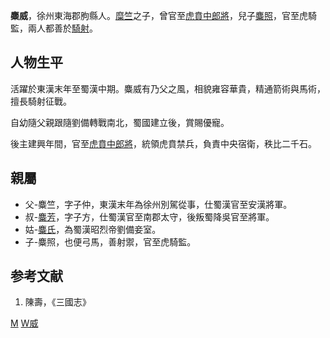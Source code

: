 '''麋威'''{{BD|？年||？年||catIdx=M}}，徐州東海郡朐縣人。[[糜竺|糜竺]]之子，曾官至[[虎賁中郎將|虎賁中郎將]]，兒子[[麋照|麋照]]，官至虎騎監，兩人都善於[[騎射|騎射]]。

==人物生平==
活躍於東漢末年至蜀漢中期。麋威有乃父之風，相貌雍容華貴，精通箭術與馬術，擅長騎射征戰。

自幼隨父親跟隨劉備轉戰南北，蜀國建立後，賞賜優寵。

後主建興年間，官至[[虎賁中郎將|虎賁中郎將]]，統領虎賁禁兵，負責中央宿衛，秩比二千石。

== 親屬 ==
*父-麋竺，字子仲，東漢末年為徐州別駕從事，仕蜀漢官至安漢將軍。
*叔-[[麋芳|麋芳]]，字子方，仕蜀漢官至南郡太守，後叛蜀降吳官至將軍。
*姑-[[麋夫人|麋氏]]，為蜀漢昭烈帝劉備妾室。
*子-麋照，也便弓馬，善射禦，官至虎騎監。

==参考文献==
#陳壽，《三國志》
{{china-poli-bio-stub}}

[[Category:蜀汉官员|M]]
[[Category:麋姓|W威]]